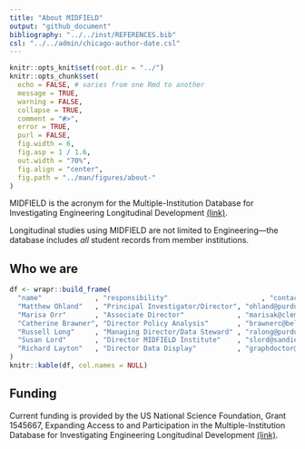 ```yaml
---
title: "About MIDFIELD"
output: "github_document"
bibliography: "../../inst/REFERENCES.bib"
csl: "../../admin/chicago-author-date.csl"
---
```


```r
knitr::opts_knit$set(root.dir = "../")
knitr::opts_chunk$set(
  echo = FALSE, # varies from one Rmd to another
  message = TRUE,
  warning = FALSE,
  collapse = TRUE,
  comment = "#>",
  error = TRUE,
  purl = FALSE,
  fig.width = 6,
  fig.asp = 1 / 1.6,
  out.width = "70%",
  fig.align = "center",
  fig.path = "../man/figures/about-"
)
```

MIDFIELD is the acronym for the Multiple-Institution Database for Investigating Engineering Longitudinal Development <a href="https://engineering.purdue.edu/MIDFIELD" target="blank">(link)</a>. 

Longitudinal studies using MIDFIELD are not limited to Engineering---the database includes *all* student records from member institutions.


## Who we are

```r
df <- wrapr::build_frame(
  "name"             , "responsibility"                       , "contact"                  |
  "Matthew Ohland"   , "Principal Investigator/Director", "ohland@purdue.edu"      |
  "Marisa Orr"       , "Associate Director"             , "marisak@clemson.edu"    |
  "Catherine Brawner", "Director Policy Analysis"       , "brawnerc@bellsouth.net" |
  "Russell Long"     , "Managing Director/Data Steward" , "ralong@purdue.edu"      |
  "Susan Lord"       , "Director MIDFIELD Institute"    , "slord@sandiego.edu"     |
  "Richard Layton"   , "Director Data Display"          , "graphdoctor@gmail.com"
)
knitr::kable(df, col.names = NULL)
```
 

 
## Funding

Current funding is provided by the US National Science Foundation, Grant 1545667, Expanding Access to and Participation in the Multiple-Institution Database for Investigating Engineering Longitudinal Development [(link)](https://www.nsf.gov/awardsearch/showAward?AWD_ID=1545667).    













